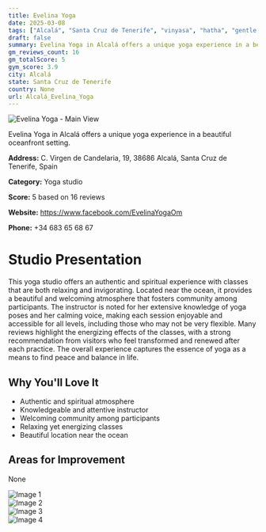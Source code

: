 ```yaml
---
title: Evelina Yoga
date: 2025-03-08
tags: ["Alcalá", "Santa Cruz de Tenerife", "vinyasa", "hatha", "gentle yoga", "welcoming", "spiritual", "Alcalá"]  
draft: false
summary: Evelina Yoga in Alcalá offers a unique yoga experience in a beautiful oceanfront setting.
gm_reviews_count: 16
gm_totalScore: 5
gym_score: 3.9
city: Alcalá
state: Santa Cruz de Tenerife
country: None
url: Alcalá_Evelina_Yoga
---
```


<div className="aspect-[16/9] relative my-8">
  <img 
    src="https://lh5.googleusercontent.com/p/AF1QipOXvtcB2gh28Yp9of33RhQZT5PRePBKQrc0d_Ik=w1920-h1080-k-no"
    alt="Evelina Yoga - Main View"
    className="object-cover absolute inset-0 w-full h-full rounded-lg"
  />
</div>

Evelina Yoga in Alcalá offers a unique yoga experience in a beautiful oceanfront setting.

**Address:** C. Virgen de Candelaria, 19, 38686 Alcalá, Santa Cruz de Tenerife, Spain

**Category:** Yoga studio

**Score:** 5 based on 16 reviews

**Website:** https://www.facebook.com/EvelinaYogaOm

**Phone:** +34 683 65 68 67

# Studio Presentation

This yoga studio offers an authentic and spiritual experience with classes that are both relaxing and invigorating. Located near the ocean, it provides a beautiful and welcoming atmosphere that fosters community among participants. The instructor is noted for her extensive knowledge of yoga poses and her calming voice, making each session enjoyable and accessible for all levels, including those who may not be very flexible. Many reviews highlight the energizing effects of the classes, with a strong recommendation from visitors who feel transformed and renewed after each practice. The overall experience captures the essence of yoga as a means to find peace and balance in life.



## Why You'll Love It

- Authentic and spiritual atmosphere
- Knowledgeable and attentive instructor
- Welcoming community among participants
- Relaxing yet energizing classes
- Beautiful location near the ocean

## Areas for Improvement

None

<div className="grid grid-cols-1 xl:grid-cols-2 gap-4 my-8">
<div className="aspect-[4/3] relative"><img src="https://lh3.googleusercontent.com/p/AF1QipO2A3I-3zN1IGZnoDJ_9RsJXJqKBjTpyhvv4PKJ=w1920-h1080-k-no" alt="Image 1" className="object-cover absolute inset-0 w-full h-full rounded-lg" /></div>
<div className="aspect-[4/3] relative"><img src="https://lh3.googleusercontent.com/p/AF1QipN7bbuAEG8IwML_SnLtQzCSlnyy29UgaJVLQKPP=w1920-h1080-k-no" alt="Image 2" className="object-cover absolute inset-0 w-full h-full rounded-lg" /></div>
<div className="aspect-[4/3] relative"><img src="https://lh5.googleusercontent.com/p/AF1QipOFPME2pRliXTfWIt7c8TjjF-7lo3OWAl8mCIbB=w1920-h1080-k-no" alt="Image 3" className="object-cover absolute inset-0 w-full h-full rounded-lg" /></div>
<div className="aspect-[4/3] relative"><img src="https://lh5.googleusercontent.com/p/AF1QipORjoW-A7ohqAzTg9BGfVR3ZbaprSi8HKgnoXO5=w1920-h1080-k-no" alt="Image 4" className="object-cover absolute inset-0 w-full h-full rounded-lg" /></div>
</div>